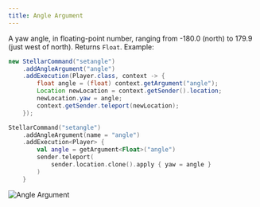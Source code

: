 ```yaml
---
title: Angle Argument
---
```



A yaw angle, in floating-point number, ranging from -180.0 (north) to 179.9 (just west of north). Returns `Float`. Example:

```java tab="Java"
new StellarCommand("setangle")
    .addAngleArgument("angle")
    .addExecution(Player.class, context -> {
        float angle = (float) context.getArgument("angle");
        Location newLocation = context.getSender().location;
        newLocation.yaw = angle;
        context.getSender.teleport(newLocation);
    });
```
```kotlin tab="Kotlin"
StellarCommand("setangle")
    .addAngleArgument(name = "angle")
    .addExecution<Player> {
        val angle = getArgument<Float>("angle")
        sender.teleport(
            sender.location.clone().apply { yaw = angle }
        )
    }
```

![Angle Argument](https://cdn.undefinedcreations.com/stellar/gifs/math/angle.gif)